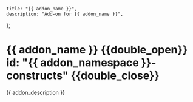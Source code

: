     title: "{{ addon_name }}",
    description: "Add-on for {{ addon_name }}",
};

# {{ addon_name }} {{double_open}} id: "{{ addon_namespace }}-constructs" {{double_close}}

{{ addon_description }}